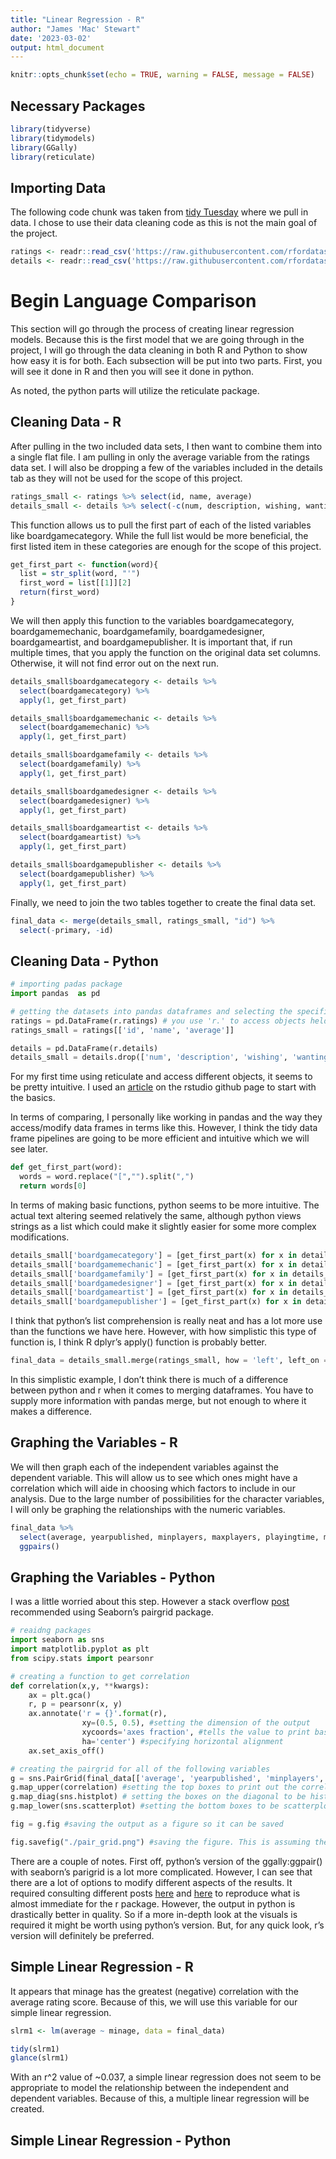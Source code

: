 ```yaml
---
title: "Linear Regression - R"
author: "James 'Mac' Stewart"
date: '2023-03-02'
output: html_document
---
```

```r
knitr::opts_chunk$set(echo = TRUE, warning = FALSE, message = FALSE)
```


## Necessary Packages
```R
library(tidyverse)
library(tidymodels)
library(GGally)
library(reticulate)
```

## Importing Data

The following code chunk was taken from [tidy Tuesday](https://github.com/rfordatascience/tidytuesday/blob/master/data/2022/2022-01-25/readme.md) where we pull in data. I chose to use their data cleaning code as this is not the main goal of the project.

```R
ratings <- readr::read_csv('https://raw.githubusercontent.com/rfordatascience/tidytuesday/master/data/2022/2022-01-25/ratings.csv')
details <- readr::read_csv('https://raw.githubusercontent.com/rfordatascience/tidytuesday/master/data/2022/2022-01-25/details.csv')
```

# Begin Language Comparison

This section will go through the process of creating linear regression models. Because this is the first model that we are going through in the project, I will go through the data cleaning in both R and Python to show how easy it is for both. Each subsection will be put into two parts. First, you will see it done in R and then you will see it done in python.

As noted, the python parts will utilize the reticulate package.

## Cleaning Data - R

After pulling in the two included data sets, I then want to combine them into a single flat file. I am pulling in only the average variable from the ratings data set. I will also be dropping a few of the variables included in the details tab as they will not be used for the scope of this project.

```R
ratings_small <- ratings %>% select(id, name, average)
details_small <- details %>% select(-c(num, description, wishing, wanting, trading, owned, boardgameexpansion, boardgameimplementation))
```

This function allows us to pull the first part of each of the listed variables like boardgamecategory. While the full list would be more beneficial, the first listed item in these categories are enough for the scope of this project.

```R
get_first_part <- function(word){
  list = str_split(word, "'")
  first_word = list[[1]][2]
  return(first_word)
}
```

We will then apply this function to the variables boardgamecategory, boardgamemechanic, boardgamefamily, boardgamedesigner, boardgameartist, and boardgamepublisher. It is important that, if run multiple times, that you apply the function on the original data set columns. Otherwise, it will not find error out on the next run.

```R
details_small$boardgamecategory <- details %>%
  select(boardgamecategory) %>%
  apply(1, get_first_part)

details_small$boardgamemechanic <- details %>%
  select(boardgamemechanic) %>%
  apply(1, get_first_part)

details_small$boardgamefamily <- details %>%
  select(boardgamefamily) %>%
  apply(1, get_first_part)

details_small$boardgamedesigner <- details %>%
  select(boardgamedesigner) %>%
  apply(1, get_first_part)

details_small$boardgameartist <- details %>%
  select(boardgameartist) %>%
  apply(1, get_first_part)

details_small$boardgamepublisher <- details %>%
  select(boardgamepublisher) %>%
  apply(1, get_first_part)
```

Finally, we need to join the two tables together to create the final data set.

```R
final_data <- merge(details_small, ratings_small, "id") %>%
  select(-primary, -id)
```

## Cleaning Data - Python

```python
# importing padas package
import pandas  as pd

# getting the datasets into pandas dataframes and selecting the specific variables
ratings = pd.DataFrame(r.ratings) # you use 'r.' to access objects held in the R working library
ratings_small = ratings[['id', 'name', 'average']]

details = pd.DataFrame(r.details)
details_small = details.drop(['num', 'description', 'wishing', 'wanting', 'trading', 'owned', 'boardgameexpansion', 'boardgameimplementation'], axis = 1)
```

For my first time using reticulate and access different objects, it seems to be pretty intuitive. I used an [article](https://rstudio.github.io/reticulate/) on the rstudio github page to start with the basics.

In terms of comparing, I personally like working in pandas and the way they access/modify data frames in terms like this. However, I think the tidy data frame pipelines are going to be more efficient and intuitive which we will see later.

```python
def get_first_part(word):
  words = word.replace("[","").split(",")
  return words[0]
```

In terms of making basic functions, python seems to be more intuitive. The actual text altering seemed relatively the same, although python views strings as a list which could make it slightly easier for some more complex modifications.

```python
details_small['boardgamecategory'] = [get_first_part(x) for x in details_small['boardgamecategory']
details_small['boardgamemechanic'] = [get_first_part(x) for x in details_small['boardgamemechanic']]
details_small['boardgamefamily'] = [get_first_part(x) for x in details_small['boardgamefamily']]
details_small['boardgamedesigner'] = [get_first_part(x) for x in details_small['boardgamedesigner']]
details_small['boardgameartist'] = [get_first_part(x) for x in details_small['boardgameartist']]
details_small['boardgamepublisher'] = [get_first_part(x) for x in details_small['boardgamepublisher']]
```

I think that python's list comprehension is really neat and has a lot more use than the functions we have here. However, with how simplistic this type of function is, I think R dplyr's apply() function is probably better.

```python
final_data = details_small.merge(ratings_small, how = 'left', left_on = 'id', right_on = 'id').drop(['id', 'primary'], axis = 1)
```

In this simplistic example, I don't think there is much of a difference between python and r when it comes to merging dataframes. You have to supply more information with pandas merge, but not enough to where it makes a difference.

## Graphing the Variables - R

We will then graph each of the independent variables against the dependent variable. This will allow us to see which ones might have a correlation which will aide in choosing which factors to include in our analysis. Due to the large number of possibilities for the character variables, I will only be graphing the relationships with the numeric variables.

```R
final_data %>%
  select(average, yearpublished, minplayers, maxplayers, playingtime, minplaytime, maxplaytime, minage) %>%
  ggpairs()
```

## Graphing the Variables - Python

I was a little worried about this step. However a stack overflow [post](https://stackoverflow.com/questions/68967458/is-there-is-an-equivalent-of-rs-ggallyggpairs-function-in-python) recommended using Seaborn's pairgrid package.

```python
# reaidng packages
import seaborn as sns
import matplotlib.pyplot as plt
from scipy.stats import pearsonr

# creating a function to get correlation
def correlation(x,y, **kwargs):
    ax = plt.gca()
    r, p = pearsonr(x, y)
    ax.annotate('r = {}'.format(r), 
                xy=(0.5, 0.5), #setting the dimension of the output
                xycoords='axes fraction', #tells the value to print based on the coordinates of the box
                ha='center') #specifying horizontal alignment
    ax.set_axis_off()

# creating the pairgrid for all of the following variables
g = sns.PairGrid(final_data[['average', 'yearpublished', 'minplayers', 'maxplayers', 'playingtime', 'minplaytime', 'maxplaytime', 'minage']])
g.map_upper(correlation) #setting the top boxes to print out the correlation created from our function
g.map_diag(sns.histplot) # setting the boxes on the diagonal to be histograms
g.map_lower(sns.scatterplot) #setting the bottom boxes to be scatterplots

fig = g.fig #saving the output as a figure so it can be saved

fig.savefig("./pair_grid.png") #saving the figure. This is assuming the current working directory is the linear-regression folder
```

There are a couple of notes. First off, python's version of the ggally:ggpair() with seaborn's parigrid is a lot more complicated. However, I can see that there are a lot of options to modify different aspects of the results. It required consulting different posts [here](https://stackoverflow.com/questions/66893103/pairgrid-use-upper-triangle-for-correlations-access-full-data) and [here](https://stackoverflow.com/questions/32244753/how-to-save-a-seaborn-plot-into-a-file) to reproduce what is almost immediate for the r package. However, the output in python is drastically better in quality. So if a more in-depth look at the visuals is required it might be worth using python's version. But, for any quick look, r's version will definitely be preferred.

## Simple Linear Regression - R

It appears that minage has the greatest (negative) correlation with the average rating score. Because of this, we will use this variable for our simple linear regression.

```R
slrm1 <- lm(average ~ minage, data = final_data)

tidy(slrm1)
glance(slrm1)
```

With an r^2 value of ~0.037, a simple linear regression does not seem to be appropriate to model the relationship between the independent and dependent variables. Because of this, a multiple linear regression will be created.

## Simple Linear Regression - Python